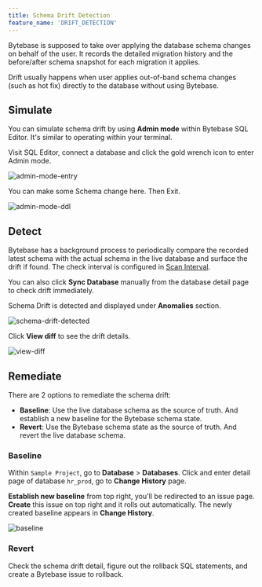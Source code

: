 ```yaml
---
title: Schema Drift Detection
feature_name: 'DRIFT_DETECTION'
---
```


Bytebase is supposed to take over applying the database schema changes on behalf of the user. It records the detailed migration history and the before/after schema snapshot for each migration it applies.

Drift usually happens when user applies out-of-band schema changes (such as hot fix) directly to the database without using Bytebase.

## Simulate

You can simulate schema drift by using **Admin mode** within Bytebase SQL Editor. It's similar to operating within your terminal.

Visit SQL Editor, connect a database and click the gold wrench icon to enter Admin mode.

![admin-mode-entry](/content/docs/change-database/drift-detection/admin-mode-entry.webp)

You can make some Schema change here. Then Exit.

![admin-mode-ddl](/content/docs/change-database/drift-detection/admin-mode-ddl.webp)

## Detect

Bytebase has a background process to periodically compare the recorded latest schema with the actual schema in the live database and surface the drift if found. The check interval is configured in [Scan Interval](/get-started/connect/overview#sync-interval).

You can also click **Sync Database** manually from the database detail page to check drift immediately.

Schema Drift is detected and displayed under **Anomalies** section.

![schema-drift-detected](/content/docs/change-database/drift-detection/schema-drift-detected.webp)

Click **View diff** to see the drift details.

![view-diff](/content/docs/change-database/drift-detection/view-diff.webp)

## Remediate

There are 2 options to remediate the schema drift:

- **Baseline**: Use the live database schema as the source of truth. And establish a new baseline for
  the Bytebase schema state.
- **Revert**: Use the Bytebase schema state as the source of truth. And revert the live database schema.

### Baseline

Within `Sample Project`, go to **Database** > **Databases**. Click and enter detail page of database `hr_prod`, go to **Change History** page.

**Establish new baseline** from top right, you'll be redirected to an issue page. **Create** this issue on top right and it rolls out automatically. The newly created baseline appears in **Change History**.

![baseline](/content/docs/change-database/drift-detection/baseline.webp)

### Revert

Check the schema drift detail, figure out the rollback SQL statements, and create a Bytebase issue to rollback.
